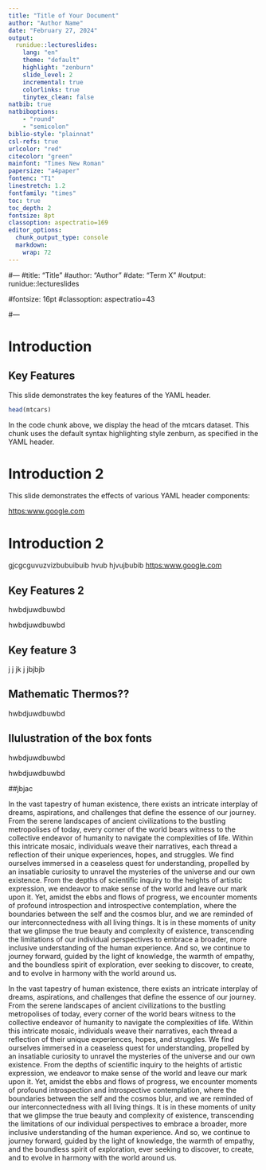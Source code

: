 ```yaml
---
title: "Title of Your Document"
author: "Author Name"
date: "February 27, 2024"
output: 
  runidue::lectureslides:
    lang: "en"
    theme: "default"
    highlight: "zenburn"
    slide_level: 2
    incremental: true
    colorlinks: true
    tinytex_clean: false
natbib: true
natbiboptions:
    - "round"
    - "semicolon"
biblio-style: "plainnat"
csl-refs: true
urlcolor: "red"
citecolor: "green"
mainfont: "Times New Roman"
papersize: "a4paper"
fontenc: "T1"
linestretch: 1.2
fontfamily: "times"
toc: true
toc_depth: 2
fontsize: 8pt
classoption: aspectratio=169
editor_options: 
  chunk_output_type: console
  markdown: 
    wrap: 72
---
```


#--- #title: "Title" #author: "Author" #date: "Term X" #output:
runidue::lectureslides

#fontsize: 16pt #classoption: aspectratio=43

#---

# Introduction

## Key Features

This slide demonstrates the key features of the YAML header.

```r
head(mtcars)
```

In the code chunk above, we display the head of the mtcars dataset. This
chunk uses the default syntax highlighting style zenburn, as specified
in the YAML header.

# Introduction 2

This slide demonstrates the effects of various YAML header components:

```{=tex}
\begin{itemize}
 \item Incremental Display: Each bullet point will appear incrementally as you advance through the slide.
 \item Color Links: The URL in the text is colored red, and citations are colored green. 
 \item Font Family: The font family of the slide is set to Times New Roman.
 \item Line Stretch: The text has a line stretch of 1.2, making it slightly spaced out.
 \item Table of Contents: The table of contents is enabled and has a depth of 2 levels.
\end{itemize}
```
<https:www.google.com>

# Introduction 2

gjcgcguvuzvizbubuibuib hvub hjvujbubib <https:www.google.com>

## Key Features 2

\xmpl[Exerciseeeee]hwbdjuwdbuwbd \endxmpl

\mthmn[Theoremmmmm]hwbdjuwdbuwbd \endmthmn

\defn[Definitionnnn]

```{=tex}
\begin{itemize}
 \item hwbdjuwdbuwbd
 \item axwqcdwwc
\end{itemize} 
\enddefn
```
## Key feature 3

\kahoot {newton kbib} j j jk j jbjbjb \endkahoot

## Mathematic Thermos??

\mthmn[Theoremmmmm]hwbdjuwdbuwbd \endmthmn

\defn[Definitionnnn]

```{=tex}
\begin{itemize}
 \item hwbdjuwdbuwbd
 \item axwqcdwwc
\end{itemize} 
\enddefn
```
## Ilulustration of the box fonts

\xmpl[Exammmmpleee]hwbdjuwdbuwbd \endxmpl

\exe[Exercisssseeee]hwbdjuwdbuwbd \endexe

##jbjac

\exe[Mattttheesss]

In the vast tapestry of human existence, there exists an intricate
interplay of dreams, aspirations, and challenges that define the essence
of our journey. From the serene landscapes of ancient civilizations to
the bustling metropolises of today, every corner of the world bears
witness to the collective endeavor of humanity to navigate the
complexities of life. Within this intricate mosaic, individuals weave
their narratives, each thread a reflection of their unique experiences,
hopes, and struggles. We find ourselves immersed in a ceaseless quest
for understanding, propelled by an insatiable curiosity to unravel the
mysteries of the universe and our own existence. From the depths of
scientific inquiry to the heights of artistic expression, we endeavor to
make sense of the world and leave our mark upon it. Yet, amidst the ebbs
and flows of progress, we encounter moments of profound introspection
and introspective contemplation, where the boundaries between the self
and the cosmos blur, and we are reminded of our interconnectedness with
all living things. It is in these moments of unity that we glimpse the
true beauty and complexity of existence, transcending the limitations of
our individual perspectives to embrace a broader, more inclusive
understanding of the human experience. And so, we continue to journey
forward, guided by the light of knowledge, the warmth of empathy, and
the boundless spirit of exploration, ever seeking to discover, to
create, and to evolve in harmony with the world around us. \endexe

\exe[*]In the vast tapestry of human existence, there exists an
intricate interplay of dreams, aspirations, and challenges that define
the essence of our journey. From the serene landscapes of ancient
civilizations to the bustling metropolises of today, every corner of the
world bears witness to the collective endeavor of humanity to navigate
the complexities of life. Within this intricate mosaic, individuals
weave their narratives, each thread a reflection of their unique
experiences, hopes, and struggles. We find ourselves immersed in a
ceaseless quest for understanding, propelled by an insatiable curiosity
to unravel the mysteries of the universe and our own existence. From the
depths of scientific inquiry to the heights of artistic expression, we
endeavor to make sense of the world and leave our mark upon it. Yet,
amidst the ebbs and flows of progress, we encounter moments of profound
introspection and introspective contemplation, where the boundaries
between the self and the cosmos blur, and we are reminded of our
interconnectedness with all living things. It is in these moments of
unity that we glimpse the true beauty and complexity of existence,
transcending the limitations of our individual perspectives to embrace a
broader, more inclusive understanding of the human experience. And so,
we continue to journey forward, guided by the light of knowledge, the
warmth of empathy, and the boundless spirit of exploration, ever seeking
to discover, to create, and to evolve in harmony with the world around
us. \endexe
